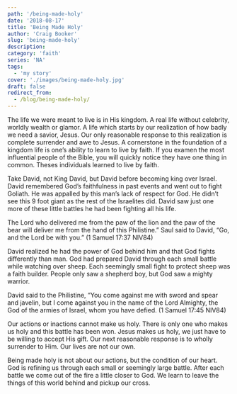 ```yaml
---
path: '/being-made-holy'
date: '2018-08-17'
title: 'Being Made Holy'
author: 'Craig Booker'
slug: 'being-made-holy'
description:
category: 'faith'
series: 'NA'
tags:
  - 'my story'
cover: './images/being-made-holy.jpg'
draft: false
redirect_from:
  - /blog/being-made-holy/
---
```


The life we were meant to live is in His kingdom. A real life without celebrity, worldly wealth or glamor. A life which starts by our realization of how badly we need a savior, Jesus. Our only reasonable response to this realization is complete surrender and awe to Jesus. A cornerstone in the foundation of a kingdom life is one’s ability to learn to live by faith. If you examen the most influential people of the Bible, you will quickly notice they have one thing in common. Theses individuals learned to live by faith.

Take David, not King David, but David before becoming king over Israel. David remembered God’s faithfulness in past events and went out to fight Goliath. He was appalled by this man’s lack of respect for God. He didn’t see this 9 foot giant as the rest of the Israelites did. David saw just one more of these little battles he had been fighting all his life.

The Lord who delivered me from the paw of the lion and the paw of the bear will deliver me from the hand of this Philistine.” Saul said to David, “Go, and the Lord be with you.” (1 Samuel 17:37 NIV84)

David realized he had the power of God behind him and that God fights differently than man. God had prepared David through each small battle while watching over sheep. Each seemingly small fight to protect sheep was a faith builder. People only saw a shepherd boy, but God saw a mighty warrior.

David said to the Philistine, “You come against me with sword and spear and javelin, but I come against you in the name of the Lord Almighty, the God of the armies of Israel, whom you have defied. (1 Samuel 17:45 NIV84)

Our actions or inactions cannot make us holy. There is only one who makes us holy and this battle has been won. Jesus makes us holy, we just have to be willing to accept His gift. Our next reasonable response is to wholly surrender to Him. Our lives are not our own.

Being made holy is not about our actions, but the condition of our heart. God is refining us through each small or seemingly large battle. After each battle we come out of the fire a little closer to God. We learn to leave the things of this world behind and pickup our cross.
